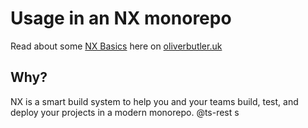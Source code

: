 # Usage in an NX monorepo

Read about some [NX Basics](https://oliverbutler.uk/blog/architecting-a-modern-monorepo) here on [oliverbutler.uk](https://oliverbutler.uk)

## Why?

NX is a smart build system to help you and your teams build, test, and deploy your projects in a modern monorepo. @ts-rest s
